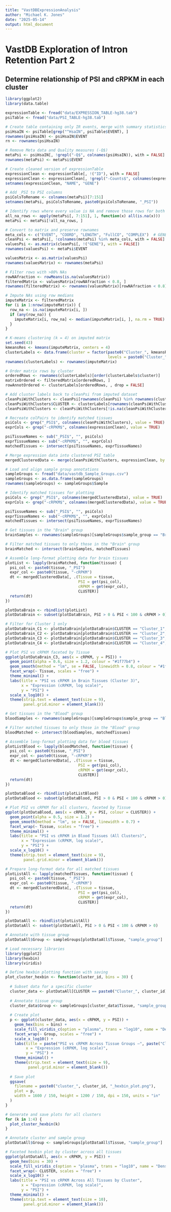 ```yaml
---
title: "VastDBExpressionAnalysis"
author: "Michael K. Jones"
date: "2025-05-14"
output: html_document
---
```


# VastDB Exploration of Intron Retention Part 2

## Determine relationship of PSI and cRPKM in each cluster

```r

library(ggplot2)
library(data.table)

expressionTable <- fread("data/EXPRESSION_TABLE-hg38.tab")
psiTable <- fread("data/PSI_TABLE-hg38.tab")
```

```r
# Create table containing only IR events, merge with summary statistics for exploration
psiHsaIN <- psiTable[grep("^HsaIN", psiTable$EVENT), ]
rownames(psiHsaIN) <- psiHsaIN$EVENT
rn <- rownames(psiHsaIN)

# Remove Meta data and Quality measures (-Q$)
metaPsi <- psiHsaIN[, !grepl("-Q$", colnames(psiHsaIN)), with = FALSE]
rownames(metaPsi) <- metaPsi$EVENT

# Create cleaned version of expressionTable
expressionClean <- expressionTable[, !("ID"), with = FALSE]
expressionClean <- expressionClean[, !grepl("-Counts$", colnames(expressionClean)), with = FALSE]
setnames(expressionClean, "NAME", "GENE")

# Add _PSI to PSI columns
psiColsToRename <- colnames(metaPsi)[7:151]
setnames(metaPsi, psiColsToRename, paste0(psiColsToRename, "_PSI"))

# Identify rows where every value is NA and remove those rows for both meta and values Psi tables
all_na_rows <- apply(metaPsi[, 7:151], 1, function(x) all(is.na(x)))
metaPsi <- metaPsi[!all_na_rows, ]

# Convert to matrix and preserve rownames
meta_cols <- c("EVENT", "COORD", "LENGTH", "FullCO", "COMPLEX")  # GENE retained
cleanPsi <- metaPsi[, !colnames(metaPsi) %in% meta_cols, with = FALSE]
valuesPsi <- as.matrix(cleanPsi[, !("GENE"), with = FALSE])
rownames(valuesPsi) <- metaPsi$EVENT

valuesMatrix <- as.matrix(valuesPsi)
rownames(valuesMatrix) <- rownames(metaPsi)
```

```r
# Filter rows with >80% NAs
rowNAfraction <- rowMeans(is.na(valuesMatrix))
filteredMatrix <- valuesMatrix[rowNAfraction < 0.8, ]
rownames(filteredMatrix) <- rownames(valuesMatrix)[rowNAfraction < 0.8]

# Impute NAs using row medians
imputeMatrix <- filteredMatrix
for (i in 1:nrow(imputeMatrix)) {
  row_na <- is.na(imputeMatrix[i, ])
  if (any(row_na)) {
    imputeMatrix[i, row_na] <- median(imputeMatrix[i, ], na.rm = TRUE)
  }
}
```

```r
# K-means clustering (k = 4) on imputed matrix
set.seed(43)
kmeansRes <- kmeans(imputeMatrix, centers = 4)
clusterLabels <- data.frame(cluster = factor(paste0("Cluster_", kmeansRes$cluster),
                                             levels = paste0("Cluster_", 1:4)))
rownames(clusterLabels) <- rownames(imputeMatrix)

# Order matrix rows by cluster
orderedRows <- rownames(clusterLabels)[order(clusterLabels$cluster)]
matrixOrdered <- filteredMatrix[orderedRows, ]
rowAnnotOrdered <- clusterLabels[orderedRows, , drop = FALSE]

# Add cluster labels back to cleanPsi from imputed dataset
cleanPsiWithClusters <- cleanPsi[rownames(cleanPsi) %in% rownames(clusterLabels)]
cleanPsiWithClusters$CLUSTER <- clusterLabels[rownames(cleanPsiWithClusters), "cluster"]
cleanPsiWithClusters <- cleanPsiWithClusters[!is.na(cleanPsiWithClusters$CLUSTER), ]
```

```r
# Recreate colPairs to identify matched tissues
psiCols <- grep("_PSI$", colnames(cleanPsiWithClusters), value = TRUE)
exprCols <- grep("-cRPKM$", colnames(expressionClean), value = TRUE)

psiTissueNames <- sub("_PSI$", "", psiCols)
exprTissueNames <- sub("-cRPKM$", "", exprCols)
matchedTissues <- intersect(psiTissueNames, exprTissueNames)

# Merge expression data into clustered PSI table
mergedClusteredData <- merge(cleanPsiWithClusters, expressionClean, by = "GENE", all.x = TRUE)

# Load and align sample group annotations
sampleGroups <- fread("data/vastdb_Sample_Groups.csv")
sampleGroups <- as.data.frame(sampleGroups)
rownames(sampleGroups) <- sampleGroups$Sample

# Identify matched tissues for plotting
psiCols <- grep("_PSI$", colnames(mergedClusteredData), value = TRUE)
exprCols <- grep("-cRPKM$", colnames(mergedClusteredData), value = TRUE)

psiTissueNames <- sub("_PSI$", "", psiCols)
exprTissueNames <- sub("-cRPKM$", "", exprCols)
matchedTissues <- intersect(psiTissueNames, exprTissueNames)
```

```r
# Get tissues in the "Brain" group
brainSamples <- rownames(sampleGroups)[sampleGroups$sample_group == "Brain"]

# Filter matched tissues to only those in the "Brain" group
brainMatched <- intersect(brainSamples, matchedTissues)

# Assemble long-format plotting data for brain tissues
plotList <- lapply(brainMatched, function(tissue) {
  psi_col <- paste0(tissue, "_PSI")
  expr_col <- paste0(tissue, "-cRPKM")
  dt <- mergedClusteredData[, .(Tissue = tissue,
                                PSI = get(psi_col),
                                cRPKM = get(expr_col),
                                CLUSTER)]
  return(dt)
})

plotDataBrain <- rbindlist(plotList)
plotDataBrain <- subset(plotDataBrain, PSI > 0 & PSI < 100 & cRPKM > 0)

# Filter for Cluster 1 only
plotDataBrain_C1 <- plotDataBrain[plotDataBrain$CLUSTER == "Cluster_1", ]
plotDataBrain_C2 <- plotDataBrain[plotDataBrain$CLUSTER == "Cluster_2", ]
plotDataBrain_C3 <- plotDataBrain[plotDataBrain$CLUSTER == "Cluster_3", ]
plotDataBrain_C4 <- plotDataBrain[plotDataBrain$CLUSTER == "Cluster_4", ]
```

```r
# Plot PSI vs cRPKM faceted by Tissue
ggplot(plotDataBrain_C3, aes(x = cRPKM, y = PSI)) +
  geom_point(alpha = 0.6, size = 1.2, colour = "#1f77b4") +
  geom_smooth(method = "lm", se = FALSE, linewidth = 0.8, colour = "#1f77b4") +
  facet_wrap(~ Tissue, scales = "free") +
  theme_minimal() +
  labs(title = "PSI vs cRPKM in Brain Tissues (Cluster 3)",
       x = "Expression (cRPKM, log scale)",
       y = "PSI") +
  scale_x_log10() +
  theme(strip.text = element_text(size = 9),
        panel.grid.minor = element_blank())
```

```r
# Get tissues in the "Blood" group
bloodSamples <- rownames(sampleGroups)[sampleGroups$sample_group == "Blood"]

# Filter matched tissues to only those in the "Blood" group
bloodMatched <- intersect(bloodSamples, matchedTissues)

# Assemble long-format plotting data for blood tissues
plotListBlood <- lapply(bloodMatched, function(tissue) {
  psi_col <- paste0(tissue, "_PSI")
  expr_col <- paste0(tissue, "-cRPKM")
  dt <- mergedClusteredData[, .(Tissue = tissue,
                                PSI = get(psi_col),
                                cRPKM = get(expr_col),
                                CLUSTER)]
  return(dt)
})

plotDataBlood <- rbindlist(plotListBlood)
plotDataBlood <- subset(plotDataBlood, PSI > 0 & PSI < 100 & cRPKM > 0)

# Plot PSI vs cRPKM for all clusters, faceted by Tissue
ggplot(plotDataBlood, aes(x = cRPKM, y = PSI, colour = CLUSTER)) +
  geom_point(alpha = 0.5, size = 1.2) +
  geom_smooth(method = "lm", se = FALSE, linewidth = 0.7) +
  facet_wrap(~ Tissue, scales = "free") +
  theme_minimal() +
  labs(title = "PSI vs cRPKM in Blood Tissues (All Clusters)",
       x = "Expression (cRPKM, log scale)",
       y = "PSI") +
  scale_x_log10() +
  theme(strip.text = element_text(size = 9),
        panel.grid.minor = element_blank())
```

```r

# Prepare long-format data for all matched tissues
plotListAll <- lapply(matchedTissues, function(tissue) {
  psi_col <- paste0(tissue, "_PSI")
  expr_col <- paste0(tissue, "-cRPKM")
  dt <- mergedClusteredData[, .(Tissue = tissue,
                                PSI = get(psi_col),
                                cRPKM = get(expr_col),
                                CLUSTER)]
  return(dt)
})

plotDataAll <- rbindlist(plotListAll)
plotDataAll <- subset(plotDataAll, PSI > 0 & PSI < 100 & cRPKM > 0)

# Annotate with tissue group
plotDataAll$Group <- sampleGroups[plotDataAll$Tissue, "sample_group"]

# Load necessary libraries
library(ggplot2)
library(hexbin)
library(viridis)

# Define hexbin plotting function with saving
plot_cluster_hexbin <- function(cluster_id, bins = 30) {
  
  # Subset data for a specific cluster
  cluster_data <- plotDataAll[CLUSTER == paste0("Cluster_", cluster_id), ]
  
  # Annotate tissue group
  cluster_data$Group <- sampleGroups[cluster_data$Tissue, "sample_group"]
  
  # Create plot
  p <- ggplot(cluster_data, aes(x = cRPKM, y = PSI)) +
    geom_hex(bins = bins) +
    scale_fill_viridis_c(option = "plasma", trans = "log10", name = "Density") +
    facet_wrap(~ Group, scales = "free") +
    scale_x_log10() +
    labs(title = paste("PSI vs cRPKM Across Tissue Groups –", paste("Cluster", cluster_id)),
         x = "Expression (cRPKM, log scale)",
         y = "PSI") +
    theme_minimal() +
    theme(strip.text = element_text(size = 9),
          panel.grid.minor = element_blank())
  
  # Save plot
  ggsave(
    filename = paste0("cluster_", cluster_id, "_hexbin_plot.png"),
    plot = p,
    width = 1600 / 150, height = 1200 / 150, dpi = 150, units = "in"
  )
}

# Generate and save plots for all clusters
for (k in 1:4) {
  plot_cluster_hexbin(k)
}

```

```r

# Annotate cluster and sample group
plotDataAll$Group <- sampleGroups[plotDataAll$Tissue, "sample_group"]

# Faceted hexbin plot by cluster across all tissues
ggplot(plotDataAll, aes(x = cRPKM, y = PSI)) +
  geom_hex(bins = 30) +
  scale_fill_viridis_c(option = "plasma", trans = "log10", name = "Density") +
  facet_wrap(~ CLUSTER, scales = "free") +
  scale_x_log10() +
  labs(title = "PSI vs cRPKM Across All Tissues by Cluster",
       x = "Expression (cRPKM, log scale)",
       y = "PSI") +
  theme_minimal() +
  theme(strip.text = element_text(size = 10),
        panel.grid.minor = element_blank())

```